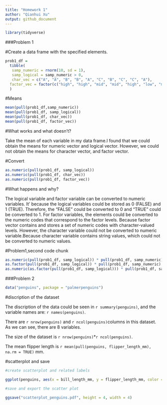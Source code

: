 ```yaml
---
title: "Homework 1"
author: "Qianhui Xu"
output: github_document
---
```



```r
library(tidyverse)
```

###Problem 1

#Create a data frame with the specified elements. 

```r
prob1_df = 
  tibble(
   samp_numeric = rnorm(10, sd = 1),
   samp_logical = samp_numeric > 0,
   char_vec = c("A", "A", "B", "B", "A", "C", "B", "C", "C", "A"),
  factor_vec = factor(c("high", "high", "mid", "mid", "high", "low", "mid", "low", "low", "high"))
  )
```

#Means
```r
mean(pull(prob1_df,samp_numeric))
mean(pull(prob1_df, samp_logical))
mean(pull(prob1_df, char_vec))
mean(pull(prob1_df, factor_vec))
```

#What works and what doesn't?

Take the mean of each variable in my data frame.I found that we could obtain the means for numeric vector and logical vector. However, we could not obtain the means for character vector, and factor vector. 

#Convert

```r
as.numeric(pull(prob1_df, samp_logical))
as.numeric(pull(prob1_df, char_vec))
as.numeric(pull(prob1_df, factor_vec))
```

#What happens and why?

The logical variable and factor variable  can be converted to numeric variables. It' because the logical variables could be stored as 0 (FALSE) and 1 (TRUE). Therefore,  the "FALSE" could be converted to 0  and  "TRUE" could be converted to 1. 
For factor variables, the elements could be converted to the numeric codes that correspond to the factor levels. Because factor vector contains and stores a set of numeric codes with character-valued levels. 
However, the character variable could not be converted to numeric variable.Because character variable contains string values, which could not be converted to numeric values.

#Problem1,second code chunk

```r
as.numeric(pull(prob1_df, samp_logical)) * pull(prob1_df, samp_numeric)
as.factor(pull(prob1_df, samp_logical)) * pull(prob1_df, samp_numeric)
as.numeric(as.factor(pull(prob1_df, samp_logical))) * pull(prob1_df, samp_numeric)
```

###Problem 2

```r
data("penguins", package = "palmerpenguins")
```
#discription of the dataset

The discription of the data could be seen in `r summary(penguins)`, and the variable names are: `r names(penguins)`.  

There are `r nrow(penguins)` and `r ncol(penguins)`columns in this dataset. As we can see, there are 8 variables.

The size of the dataset is `r nrow(penguins)`*`r ncol(penguins)`.

The mean flipper length is `r mean(pull(penguins, flipper_length_mm), na.rm = TRUE)` mm.

#scatterplot and save
```r

#create scatterplot and related labels

ggplot(penguins, aes(x = bill_length_mm, y = flipper_length_mm, color = species)) + geom_point() + ggtitle("Scatter plot")

#save and export the scatter plot

ggsave("scatterplot_penguins.pdf", height = 4, width = 4) 

```










